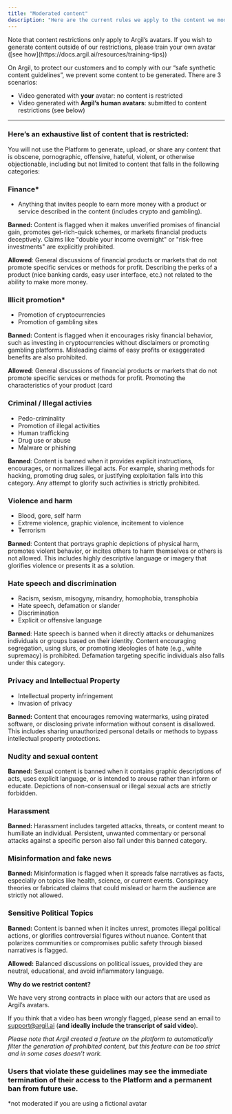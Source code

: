 ```yaml
---
title: "Moderated content"
description: "Here are the current rules we apply to the content we moderate. "
---
```


<Info>
  Note that content restrictions only apply to Argil’s avatars. If you wish to generate content outside of our restrictions, please train your own avatar ([see how](https://docs.argil.ai/resources/training-tips))
</Info>

On Argil, to protect our customers and to comply with our “safe synthetic content guidelines”, we prevent some content to be generated. There are 3 scenarios:

- Video generated with **your** avatar: no content is restricted
- Video generated with **Argil’s human avatars**: submitted to content restrictions (see below)

---

### Here’s an exhaustive list of content that is restricted:

You will not use the Platform to generate, upload, or share any content that is obscene, pornographic, offensive, hateful, violent, or otherwise objectionable, including but not limited to content that falls in the following categories:

### **Finance\***

- Anything that invites people to earn more money with a product or service described in the content (includes crypto and gambling).

**Banned:** Content is flagged when it makes unverified promises of financial gain, promotes get-rich-quick schemes, or markets financial products deceptively. Claims like "double your income overnight" or "risk-free investments" are explicitly prohibited.

**Allowed**: General discussions of financial products or markets that do not promote specific services or methods for profit. Describing the perks of a product (nice banking cards, easy user interface, etc.) not related to the ability to make more money.

### Illicit promotion\*

- Promotion of cryptocurrencies
- Promotion of gambling sites

**Banned:** Content is flagged when it encourages risky financial behavior, such as investing in cryptocurrencies without disclaimers or promoting gambling platforms. Misleading claims of easy profits or exaggerated benefits are also prohibited.

**Allowed**: General discussions of financial products or markets that do not promote specific services or methods for profit. Promoting the characteristics of your product (card

### Criminal / Illegal activies

- Pedo-criminality
- Promotion of illegal activities
- Human trafficking
- Drug use or abuse
- Malware or phishing

**Banned**: Content is banned when it provides explicit instructions, encourages, or normalizes illegal acts. For example, sharing methods for hacking, promoting drug sales, or justifying exploitation falls into this category. Any attempt to glorify such activities is strictly prohibited.

### Violence and harm

- Blood, gore, self harm
- Extreme violence, graphic violence, incitement to violence
- Terrorism

**Banned**: Content that portrays graphic depictions of physical harm, promotes violent behavior, or incites others to harm themselves or others is not allowed. This includes highly descriptive language or imagery that glorifies violence or presents it as a solution.

### Hate speech and discrimination

- Racism, sexism, misogyny, misandry, homophobia, transphobia
- Hate speech, defamation or slander
- Discrimination
- Explicit or offensive language

**Banned**: Hate speech is banned when it directly attacks or dehumanizes individuals or groups based on their identity. Content encouraging segregation, using slurs, or promoting ideologies of hate (e.g., white supremacy) is prohibited. Defamation targeting specific individuals also falls under this category.

### **Privacy and Intellectual Property**

- Intellectual property infringement
- Invasion of privacy

**Banned:** Content that encourages removing watermarks, using pirated software, or disclosing private information without consent is disallowed. This includes sharing unauthorized personal details or methods to bypass intellectual property protections.

### **Nudity and sexual content**

**Banned:** Sexual content is banned when it contains graphic descriptions of acts, uses explicit language, or is intended to arouse rather than inform or educate. Depictions of non-consensual or illegal sexual acts are strictly forbidden.

### **Harassment**

**Banned:** Harassment includes targeted attacks, threats, or content meant to humiliate an individual. Persistent, unwanted commentary or personal attacks against a specific person also fall under this banned category.

### **Misinformation** and fake news

**Banned:** Misinformation is flagged when it spreads false narratives as facts, especially on topics like health, science, or current events. Conspiracy theories or fabricated claims that could mislead or harm the audience are strictly not allowed.

### **Sensitive Political Topics**

**Banned:** Content is banned when it incites unrest, promotes illegal political actions, or glorifies controversial figures without nuance. Content that polarizes communities or compromises public safety through biased narratives is flagged.

**Allowed:** Balanced discussions on political issues, provided they are neutral, educational, and avoid inflammatory language.

**Why do we restrict content?**

We have very strong contracts in place with our actors that are used as Argil’s avatars.

If you think that a video has been wrongly flagged, please send an email to [support@argil.ai](mailto:support@argil.ai) (**and ideally include the transcript of said video**).

_Please note that Argil created a feature on the platform to automatically filter the generation of prohibited content, but this feature can be too strict and in some cases doesn’t work._

### Users that violate these guidelines may see the immediate termination of their access to the Platform and a permanent ban from future use.

\*not moderated if you are using a fictional avatar
